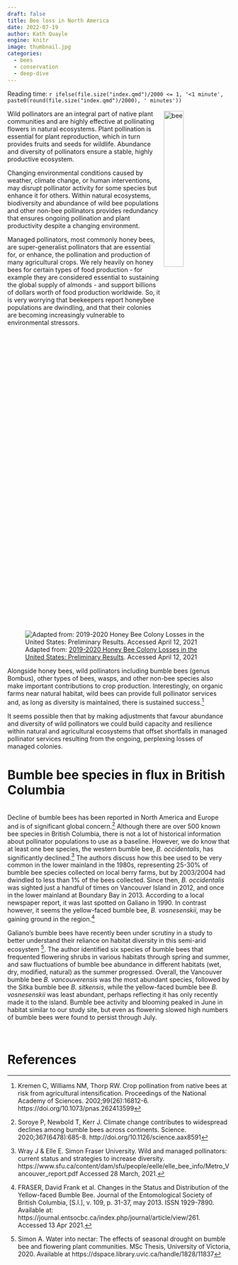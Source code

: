 ```yaml
---
draft: false
title: Bee loss in North America
date: 2022-07-19
author: Kath Quayle
engine: knitr
image: thumbnail.jpg
categories:
  - bees
  - conservation
  - deep-dive
---
```


Reading time: `r ifelse(file.size("index.qmd")/2000 <= 1, '<1 minute', paste0(round(file.size("index.qmd")/2000), ' minutes'))`

<img src="thumbnail.jpg" alt="bee" class="image" style="width: 30%; float:right; margin-top:0.2em; margin-left:6px;">  

Wild pollinators are an integral part of native plant communities and are highly effective at pollinating flowers in natural ecosystems. Plant pollination is essential for plant reproduction, which in turn provides fruits and seeds for wildlife. Abundance and diversity of pollinators ensure a stable, highly productive ecosystem.   

Changing environmental conditions caused by weather, climate change, or human interventions, may disrupt pollinator activity for some species but enhance it for others. Within natural ecosystems, biodiversity and abundance of wild bee populations and other non-bee pollinators provides redundancy that ensures ongoing pollination and plant productivity despite a changing environment. 
 



Managed pollinators, most commonly honey bees, are super-generalist pollinators that are essential for, or enhance, the pollination and production of many agricultural crops. We rely heavily on honey bees for certain types of food production - for example they are considered essential to sustaining the global supply of almonds - and support billions of dollars worth of food production worldwide. So, it is very worrying that beekeepers report honeybee populations are dwindling, and that their colonies are becoming increasingly vulnerable to environmental stressors. 

![Adapted from: [2019-2020 Honey Bee Colony Losses in the United States: Preliminary Results](https://beeinformed.org/wp-content/uploads/2020/06/BIP_2019_2020_Losses_Abstract.pdf). Accessed April 12, 2021](bee_losses.png)


Alongside honey bees, wild pollinators including bumble bees (genus Bombus), other types of bees, wasps, and other non-bee species also make important contributions to crop production. Interestingly, on organic farms near natural habitat, wild bees can provide full pollinator services and, as long as diversity is maintained, there is sustained success.[^1]   

It seems possible then that by making adjustments that favour abundance and diversity of wild pollinators we could build capacity and resilience within natural and agricultural ecosystems that offset shortfalls in managed pollinator services resulting from the ongoing, perplexing losses of managed colonies. 


# Bumble bee species in flux in British Columbia

<br>
Decline of bumble bees has been reported in North America and Europe and is of significant global concern.[^2] Although there are over 500 known bee species in British Columbia, there is not a lot of historical information about pollinator populations to use as a baseline. However, we do know that at least one bee species, the western bumble bee, *B. occidentalis*, has significantly declined.[^3] The authors discuss how this bee used to be very common in the lower mainland in the 1980s, representing 25-30% of bumble bee species collected on local berry farms, but by 2003/2004 had dwindled to less than 1% of the bees collected. Since then, *B. occidentalis* was sighted just a handful of times on Vancouver Island in 2012, and once in the lower mainland at Boundary Bay in 2013. According to a local newspaper report, it was last spotted on Galiano in 1990. In contrast however, it seems the yellow-faced bumble bee, *B. vosnesenskii*, may be gaining ground in the region.[^4] 
 
 
Galiano's bumble bees have recently been under scrutiny in a study to better understand their reliance on habitat diversity in this semi-arid
ecosystem [^5]. The author identified six species of bumble bees that frequented flowering shrubs in various habitats through spring and summer, and saw fluctuations of bumble bee abundance in different habitats (wet, dry, modified, natural) as the summer progressed. Overall, the Vancouver bumble bee *B. vancouverensis* was the most abundant species, followed by the Sitka bumble bee *B. sitkensis*, while the yellow-faced bumble bee *B. vosnesenskii* was least abundant, perhaps reflecting it has only recently made it to the island. Bumble bee activity and blooming peaked in June in habitat similar to our study site, but even as flowering slowed high numbers of bumble bees were found to persist through July.  

<br>

# References
 
 
[^1]: Kremen C, Williams NM, Thorp RW. Crop pollination from native bees at risk from agricultural intensification. Proceedings of the National Academy of Sciences. 2002;99(26):16812-6. https://doi.org/10.1073/pnas.262413599  

[^2]: Soroye P, Newbold T, Kerr J. Climate change contributes to widespread declines among bumble bees across continents. Science. 2020;367(6478):685-8.  http://doi.org/10.1126/science.aax8591     

[^3]: Wray J & Elle E. Simon Fraser University. Wild and managed pollinators: current status and strategies to increase diversity. https://www.sfu.ca/content/dam/sfu/people/eelle/elle_bee_info/Metro_Vancouver_report.pdf Accessed 28 March, 2021.  

[^4]: FRASER, David Frank et al. Changes in the Status and Distribution of the Yellow-faced Bumble Bee. Journal of the Entomological Society of British Columbia, [S.l.], v. 109, p. 31-37, may 2013. ISSN 1929-7890. Available at: https://journal.entsocbc.ca/index.php/journal/article/view/261. Accessed 13 Apr 2021.   
 
[^5]: Simon A. Water into nectar: The effects of seasonal drought on bumble bee and flowering plant communities. MSc Thesis, University of Victoria, 2020. Available at https://dspace.library.uvic.ca/handle/1828/11837  
 
 


